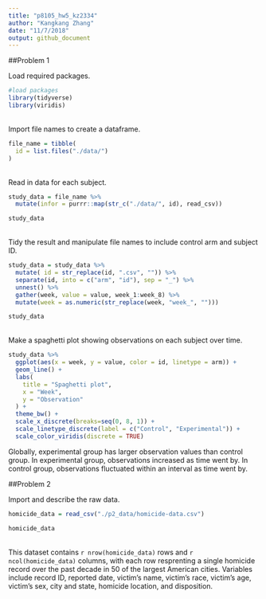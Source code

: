 ```yaml
---
title: "p8105_hw5_kz2334"
author: "Kangkang Zhang"
date: "11/7/2018"
output: github_document
---
```


##Problem 1

Load required packages.

```r
#load packages
library(tidyverse)
library(viridis)
```
<br>
Import file names to create a dataframe.

```r
file_name = tibble(
  id = list.files("./data/")
)
```
<br>
Read in data for each subject.

```r
study_data = file_name %>% 
  mutate(infor = purrr::map(str_c("./data/", id), read_csv)) 

study_data


```
<br>
Tidy the result and manipulate file names to include control arm and subject ID.

```r
study_data = study_data %>%
  mutate( id = str_replace(id, ".csv", "")) %>% 
  separate(id, into = c("arm", "id"), sep = "_") %>%
  unnest() %>% 
  gather(week, value = value, week_1:week_8) %>% 
  mutate(week = as.numeric(str_replace(week, "week_", "")))

study_data
```
<br>
Make a spaghetti plot showing observations on each subject over time.
```r
study_data %>%  
  ggplot(aes(x = week, y = value, color = id, linetype = arm)) + 
  geom_line() +
  labs(
    title = "Spaghetti plot",
    x = "Week",
    y = "Observation"
  ) +
  theme_bw() +
  scale_x_discrete(breaks=seq(0, 8, 1)) +
  scale_linetype_discrete(label = c("Control", "Experimental")) +
  scale_color_viridis(discrete = TRUE)
```

Globally, experimental group has larger observation values than control group. In experimental group, observations increased as time went by. In control group, observations fluctuated within an interval as time went by.

##Problem 2

Import and describe the raw data. 
```r
homicide_data = read_csv("./p2_data/homicide-data.csv")

homicide_data
```
<br>
This dataset contains `r nrow(homicide_data)` rows and `r ncol(homicide_data)` columns, with each row resprenting a single homicide record over the past decade in 50 of the largest American cities. Variables include record ID, reported date, victim's name, victim's race, victim's age, victim's sex, city and state, homicide location, and disposition. 
<br>



